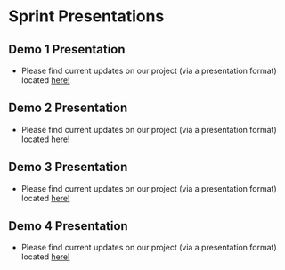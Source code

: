 # Sprint Presentations

## Demo 1 Presentation
- Please find current updates on our project (via a presentation format) located [here!](https://github.com/BU-CLOUD-S20/Cloud-native-deployments-of-bare-metal-high-performance-AI-workflows/blob/master/doc/Demo%201%20Presentation.pdf)


## Demo 2 Presentation
- Please find current updates on our project (via a presentation format) located [here!](https://github.com/BU-CLOUD-S20/Cloud-native-deployments-of-bare-metal-high-performance-AI-workflows/blob/master/doc/Sprint%202.pdf)

## Demo 3 Presentation
- Please find current updates on our project (via a presentation format) located [here!](https://docs.google.com/presentation/d/1J1rcBpyZu0A88GTx1C0yopMndCmbD5HWALDf6Gny4CQ/edit?usp=sharing)


## Demo 4 Presentation
- Please find current updates on our project (via a presentation format) located [here!](https://docs.google.com/presentation/d/1gs5QFrgoNj_c7xnKjkHb-d1UBYfYNZ12fyD629J4mVM/edit?usp=sharing)

<!---## Demo 5 Presentation
- Please find current updates on our project (via a presentation format) located [here!](https://docs.google.com/presentation/d/1gs5QFrgoNj_c7xnKjkHb-d1UBYfYNZ12fyD629J4mVM/edit?usp=sharing)--->
